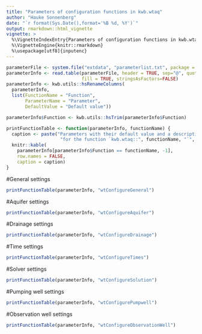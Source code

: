 ---
title: "Parameters of configuration functions in kwb.wtaq"
author: "Hauke Sonnenberg"
date: "`r format(Sys.Date(),format='%B %d, %Y')`"
output: rmarkdown::html_vignette
vignette: >
  %\VignetteIndexEntry{Parameters of configuration functions in kwb.wtaq}
  %\VignetteEngine{knitr::rmarkdown}
  %\usepackage[utf8]{inputenc}
---


```{r, echo = FALSE}
parameterFile <- system.file("extdata", "parameterlist.txt", package = "kwb.wtaq")
parameterInfo <- read.table(parameterFile, header = TRUE, sep="@", quote = "", 
                            fill = TRUE, stringsAsFactors=FALSE)
parameterInfo <- kwb.utils::hsRenameColumns(
  parameterInfo, 
  list(FunctionName = "Function", 
       ParameterName = "Parameter", 
       DefaultValue = "Default value"))

parameterInfo$Function <- kwb.utils::hsTrim(parameterInfo$Function)

printFunctionTable <- function(parameterInfo, functionName) {
  caption <- paste("Parameters with their default value and a description ",
                    "for the function `kwb.wtaq::", functionName, "`", sep = "")
  knitr::kable(
    parameterInfo[parameterInfo$Function == functionName, -1], 
    row.names = FALSE,
    caption = caption)
}
```

#General settings
```{r, echo = FALSE, results = 'asis'}
printFunctionTable(parameterInfo, "wtConfigureGeneral")
```

#Aquifer settings
```{r, echo = FALSE, results = 'asis'}
printFunctionTable(parameterInfo, "wtConfigureAquifer")
```

#Drainage settings
```{r, echo = FALSE, results = 'asis'}
printFunctionTable(parameterInfo, "wtConfigureDrainage")
```

#Time settings
```{r, echo = FALSE, results = 'asis'}
printFunctionTable(parameterInfo, "wtConfigureTimes")
```

#Solver settings
```{r, echo = FALSE, results = 'asis'}
printFunctionTable(parameterInfo, "wtConfigureSolution")
```

#Pumping well settings
```{r, echo = FALSE, results = 'asis'}
printFunctionTable(parameterInfo, "wtConfigurePumpwell")
```

#Observation well settings
```{r, echo = FALSE, results = 'asis'}
printFunctionTable(parameterInfo, "wtConfigureObservationWell")
```
